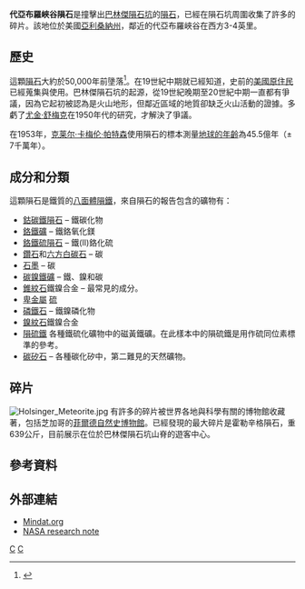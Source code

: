 {{Meteorite
 |Name= 代亞布羅峽谷隕石
 |Image= Canyon-diablo-meteorite.jpg
 |Image_caption=代亞布羅峽谷隕石的碎片（IIIAB），重2,641公克。請注意自然流失的顏色。
 |Image_width= 
 |Type= 鐵
 |Class= 
 |Group= IAB-MG
 |Structural_classification= 粗糙的[[八面體隕鐵|八面體隕鐵]]
 |Composition= 7.1% 鎳、0.46% 鈷、0.26% 磷、1% 碳、1% 硫、80ppm鎵、320ppm鎘、1,9ppm銦
 |Shock= 
 |Weathering= 
 |Country= {{us}}
 |Region= [[亞利桑那|亞利桑那]]的[[可可尼諾|可可尼諾]]鄉
 |Lat_Long= {{coord|35|03|N|111|02|W|display=inline,title}}<ref>{{Cite web |url=http://tin.er.usgs.gov/meteor/metbull.php?code=5257 |title=Meteoritical Bulletin Database: ''Canyon Diablo'' |accessdate=2009-09-11 |archive-date=2009-05-24 |archive-url=https://web.archive.org/web/20090524033431/http://tin.er.usgs.gov/meteor/metbull.php?code=5257 |dead-url=no }}</ref>
 |Observed_fall= No
 |Fall_date= 49000年前<ref name=Spaceguard>{{Cite web |url=http://www.spaceguarduk.com/cd/images/crt-ear.html |title=Spaceguard Foundation UK |accessdate=2009-09-11 |archive-date=2006-11-17 |archive-url=https://web.archive.org/web/20061117061101/http://www.spaceguarduk.com/cd/images/crt-ear.html |dead-url=no }}</ref>
 |Found_date= 1891
 |TKW= 30 [[公噸|公噸]]
 |Image2= Canyon Diablo meteorite, pattern.jpg
 |Image2_caption= 
}}

'''代亞布羅峽谷隕石'''是撞擊出[[巴林傑隕石坑|巴林傑隕石坑]]的[[隕石|隕石]]，已經在隕石坑周圍收集了許多的碎片。該地位於美國[[亞利桑納州|亞利桑納州]]，鄰近的代亞布羅峽谷在西方3-4英里。

== 歷史 ==
這顆[[隕石|隕石]]大約於50,000年前墬落<ref>{{cite journal |last=Roddy |first=D. J. |coauthors=and E. M. Shoemaker |year=1995 |title=Meteor Crater (Barringer Meteorite Crater), Arizona: summary of impact conditions |journal=Meteoritics |volume=30 |issue=5 |pages=567}}</ref>。在19世紀中期就已經知道，史前的[[印地安人|美國原住民]]已經蒐集與使用。巴林傑隕石坑的起源，從19世紀晚期至20世紀中期一直都有爭議，因為它起初被認為是火山地形，但鄰近區域的地質卻缺乏火山活動的證據。多虧了[[尤金·舒梅克|尤金·舒梅克]]在1950年代的研究，才解決了爭議。

在1953年，[[克莱尔·卡梅伦·帕特森|克莱尔·卡梅伦·帕特森]]使用隕石的標本測量[[地球的年齡|地球的年齡]]為45.5億年（± 7千萬年）。

== 成分和分類 ==
這顆隕石是鐵質的[[八面體隕鐵|八面體隕鐵]]，來自隕石的報告包含的礦物有：
* [[鈷碳鐵隕石|鈷碳鐵隕石]] – 鐵碳化物
* [[鉻鐵礦|鉻鐵礦]] – 鐵鉻氧化鎂
* [[鉻鐵硫隕石|鉻鐵硫隕石]] – 鐵(II)鉻化硫
* [[鑽石|鑽石]]和[[蓝丝黛尔石|六方白碳石]] – 碳
* [[石墨|石墨]] – 碳
* [[碳鎳鐵礦|碳鎳鐵礦]] – 鐵、鎳和碳
* [[錐紋石|錐紋石]]鐵鎳合金 – 最常見的成分。
* [[卑金屬|卑金屬]] [[硫|硫]]
* [[磷鐵石|磷鐵石]] – 鐵鎳磷化物
* [[鎳紋石|鎳紋石]]鐵鎳合金
* [[磁黃鐵礦|隕硫鐵]] 各種鐵硫化礦物中的磁黃鐵礦。在此樣本中的隕硫鐵是用作硫同位素標準的參考。
* [[碳矽石|碳矽石]] – 各種碳化矽中，第二難見的天然礦物。

== 碎片 ==
[[File:Holsinger_Meteorite.jpg|thumb]]
有許多的碎片被世界各地與科學有關的博物館收藏著，包括芝加哥的[[菲爾德自然史博物館|菲爾德自然史博物館]]。已經發現的最大碎片是霍勒辛格隕石，重639公斤，目前展示在位於巴林傑隕石坑山脊的遊客中心。

== 參考資料 ==
<references/>

== 外部連結 ==
* [http://www.mindat.org/loc-3317.html Mindat.org]{{Wayback|url=http://www.mindat.org/loc-3317.html |date=20201128111747 }}
* [https://web.archive.org/web/20050305111941/http://neo.jpl.nasa.gov/news/news031.html NASA research note]

{{commonscat|Canyon Diablo (meteorite)}}

[[Category:隕石|C]]
[[Category:鐵隕石|C]]
